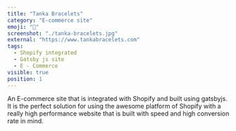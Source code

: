 ```yaml
---
title: "Tanka Bracelets"
category: "E-commerce site"
emoji: "🛒"
screenshot: "./tanka-bracelets.jpg"
external: "https://www.tankabracelets.com"
tags:
  - Shopify integrated
  - Gatsby js site
  - E - Commerce
visible: true
position: 1
---
```


An E-commerce site that is integrated with Shopify and built using gatsbyjs.
It is the perfect solution for using the awesome platform of Shopify with a really high performance website that is built with speed and high conversion rate in mind.
